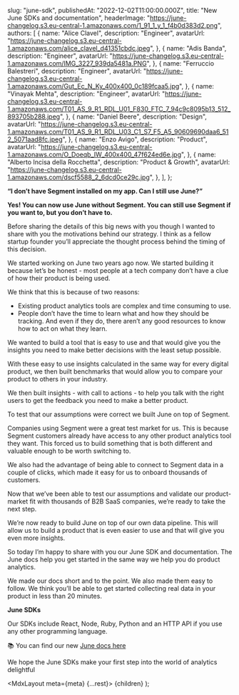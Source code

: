 
  slug: "june-sdk",
  publishedAt: "2022-12-02T11:00:00.000Z",
  title: "New June SDKs and documentation",
  headerImage: "https://june-changelog.s3.eu-central-1.amazonaws.com/1_91_1_y_1_f4b0d383d2.png",
  authors: [
    {
      name: "Alice Clavel",
      description: "Engineer",
      avatarUrl:
        "https://june-changelog.s3.eu-central-1.amazonaws.com/alice_clavel_d41351cbdc.jpeg",
    },
    {
      name: "Adis Banda",
      description: "Engineer",
      avatarUrl: "https://june-changelog.s3.eu-central-1.amazonaws.com/IMG_3227_939da5481a.PNG",
    },
    {
      name: "Ferruccio Balestreri",
      description: "Engineer",
      avatarUrl:
        "https://june-changelog.s3.eu-central-1.amazonaws.com/Gut_Ec_N_Ky_400x400_0c189fcaa5.jpg",
    },
    {
      name: "Vinayak Mehta",
      description: "Engineer",
      avatarUrl:
        "https://june-changelog.s3.eu-central-1.amazonaws.com/T01_AS_9_R1_RDL_U01_F830_FTC_7_94c9c8095b13_512_893705b288.jpeg",
    },
    {
      name: "Daniel Beere",
      description: "Design",
      avatarUrl:
        "https://june-changelog.s3.eu-central-1.amazonaws.com/T01_AS_9_R1_RDL_U03_C1_S7_F5_A5_90609690daa6_512_5071aad8fc.jpeg",
    },
    {
      name: "Enzo Avigo",
      description: "Product",
      avatarUrl:
        "https://june-changelog.s3.eu-central-1.amazonaws.com/O_Doeqb_IW_400x400_47f624ed6e.jpg",
    },
    {
      name: "Alberto Incisa della Rocchetta",
      description: "Product & Growth",
      avatarUrl: "https://june-changelog.s3.eu-central-1.amazonaws.com/dscf5588_2_6dcd0ce29c.jpg",
    },
  ],
};

**“I don’t have Segment installed on my app. Can I still use June?”**

**Yes! You can now use June without Segment. You can still use Segment if you want to, but you don’t have to.**

Before sharing the details of this big news with you though I wanted to share with you the motivations behind our strategy. I think as a fellow startup founder you’ll appreciate the thought process behind the timing of this decision.

We started working on June two years ago now. We started building it because let’s be honest - most people at a tech company don’t have a clue of how their product is being used.

We think that this is because of two reasons:

- Existing product analytics tools are complex and time consuming to use.
- People don’t have the time to learn what and how they should be tracking. And even if they do, there aren’t any good resources to know how to act on what they learn.

We wanted to build a tool that is easy to use and that would give you the insights you need to make better decisions with the least setup possible.

With these easy to use insights calculated in the same way for every digital product, we then built benchmarks that would allow you to compare your product to others in your industry.

We then built insights - with call to actions - to help you talk with the right users to get the feedback you need to make a better product.

To test that our assumptions were correct we built June on top of Segment.

Companies using Segment were a great test market for us. This is because Segment customers already have access to any other product analytics tool they want. This forced us to build something that is both different and valuable enough to be worth switching to.

We also had the advantage of being able to connect to Segment data in a couple of clicks, which made it easy for us to onboard thousands of customers.

Now that we’ve been able to test our assumptions and validate our product-market fit with thousands of B2B SaaS companies, we’re ready to take the next step.

We’re now ready to build June on top of our own data pipeline. This will allow us to build a product that is even easier to use and that will give you even more insights.

So today I’m happy to share with you our June SDK and documentation. The June docs help you get started in the same way we help you do product analytics.

We made our docs short and to the point. We also made them easy to follow. We think you’ll be able to get started collecting real data in your product in less than 20 minutes.

**June SDKs**

Our SDKs include React, Node, Ruby, Python and an HTTP API if you use any other programming language.

📚 You can find our new [June docs here](https://www.june.so/docs)

We hope the June SDKs make your first step into the world of analytics delightful

  <MdxLayout meta={meta} {...rest}>
    {children}
  </MdxLayout>
);
